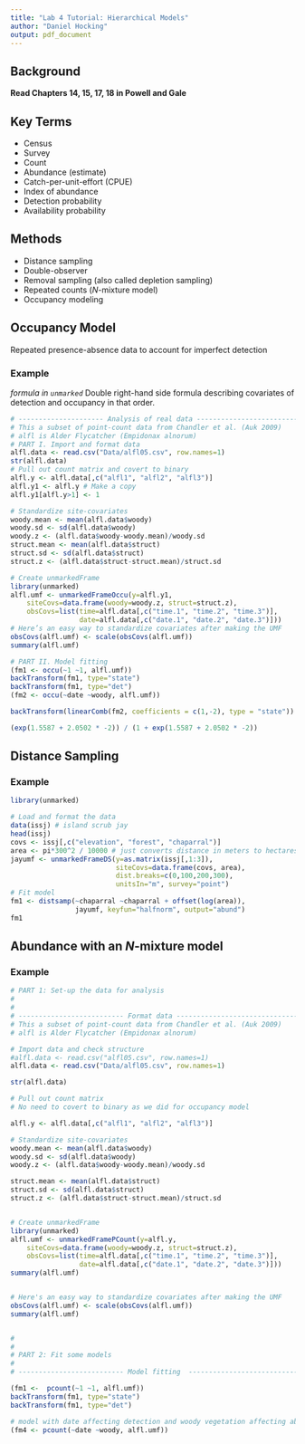 ---
title: "Lab 4 Tutorial: Hierarchical Models"
author: "Daniel Hocking"
output: pdf_document
---

## Background

**Read Chapters 14, 15, 17, 18 in Powell and Gale**

## Key Terms

* Census
* Survey
* Count
* Abundance (estimate)
* Catch-per-unit-effort (CPUE)
* Index of abundance
* Detection probability
* Availability probability

## Methods

* Distance sampling
* Double-observer
* Removal sampling (also called depletion sampling)
* Repeated counts (*N*-mixture model)
* Occupancy modeling

## Occupancy Model

Repeated presence-absence data to account for imperfect detection

### Example

*formula in `unmarked`*
Double right-hand side formula describing covariates of detection and occupancy in that order.

```{r}
# --------------------- Analysis of real data ----------------------------
# This a subset of point-count data from Chandler et al. (Auk 2009)
# alfl is Alder Flycatcher (Empidonax alnorum)
# PART I. Import and format data
alfl.data <- read.csv("Data/alfl05.csv", row.names=1)
str(alfl.data)
# Pull out count matrix and covert to binary
alfl.y <- alfl.data[,c("alfl1", "alfl2", "alfl3")]
alfl.y1 <- alfl.y # Make a copy
alfl.y1[alfl.y>1] <- 1

# Standardize site-covariates
woody.mean <- mean(alfl.data$woody)
woody.sd <- sd(alfl.data$woody)
woody.z <- (alfl.data$woody-woody.mean)/woody.sd
struct.mean <- mean(alfl.data$struct)
struct.sd <- sd(alfl.data$struct)
struct.z <- (alfl.data$struct-struct.mean)/struct.sd

# Create unmarkedFrame
library(unmarked)
alfl.umf <- unmarkedFrameOccu(y=alfl.y1,
    siteCovs=data.frame(woody=woody.z, struct=struct.z),
    obsCovs=list(time=alfl.data[,c("time.1", "time.2", "time.3")],
                 date=alfl.data[,c("date.1", "date.2", "date.3")]))
# Here’s an easy way to standardize covariates after making the UMF
obsCovs(alfl.umf) <- scale(obsCovs(alfl.umf))
summary(alfl.umf)

# PART II. Model fitting
(fm1 <- occu(~1 ~1, alfl.umf))
backTransform(fm1, type="state")
backTransform(fm1, type="det")
(fm2 <- occu(~date ~woody, alfl.umf))

```

```{r}
backTransform(linearComb(fm2, coefficients = c(1,-2), type = "state"))

(exp(1.5587 + 2.0502 * -2)) / (1 + exp(1.5587 + 2.0502 * -2))

```


## Distance Sampling

### Example

```{r}
library(unmarked)

# Load and format the data
data(issj) # island scrub jay
head(issj)
covs <- issj[,c("elevation", "forest", "chaparral")]
area <- pi*300^2 / 10000 # just converts distance in meters to hectares
jayumf <- unmarkedFrameDS(y=as.matrix(issj[,1:3]),
                          siteCovs=data.frame(covs, area),
                          dist.breaks=c(0,100,200,300),
                          unitsIn="m", survey="point")
# Fit model
fm1 <- distsamp(~chaparral ~chaparral + offset(log(area)),
                jayumf, keyfun="halfnorm", output="abund")
fm1
```


## Abundance with an *N*-mixture model

### Example

```{r}
# PART 1: Set-up the data for analysis
#
#
# -------------------------- Format data ---------------------------------
# This a subset of point-count data from Chandler et al. (Auk 2009)
# alfl is Alder Flycatcher (Empidonax alnorum)

# Import data and check structure
#alfl.data <- read.csv("alfl05.csv", row.names=1)
alfl.data <- read.csv("Data/alfl05.csv", row.names=1)

str(alfl.data)

# Pull out count matrix 
# No need to covert to binary as we did for occupancy model

alfl.y <- alfl.data[,c("alfl1", "alfl2", "alfl3")]

# Standardize site-covariates
woody.mean <- mean(alfl.data$woody)
woody.sd <- sd(alfl.data$woody)
woody.z <- (alfl.data$woody-woody.mean)/woody.sd

struct.mean <- mean(alfl.data$struct)
struct.sd <- sd(alfl.data$struct)
struct.z <- (alfl.data$struct-struct.mean)/struct.sd


# Create unmarkedFrame
library(unmarked)
alfl.umf <- unmarkedFramePCount(y=alfl.y,
    siteCovs=data.frame(woody=woody.z, struct=struct.z),
    obsCovs=list(time=alfl.data[,c("time.1", "time.2", "time.3")],
                 date=alfl.data[,c("date.1", "date.2", "date.3")]))
summary(alfl.umf)


# Here's an easy way to standardize covariates after making the UMF
obsCovs(alfl.umf) <- scale(obsCovs(alfl.umf))
summary(alfl.umf)


#
#
# PART 2: Fit some models
#
# -------------------------- Model fitting  -----------------------------

(fm1 <-  pcount(~1 ~1, alfl.umf))
backTransform(fm1, type="state")
backTransform(fm1, type="det")

# model with date affecting detection and woody vegetation affecting abundance
(fm4 <- pcount(~date ~woody, alfl.umf))
```







